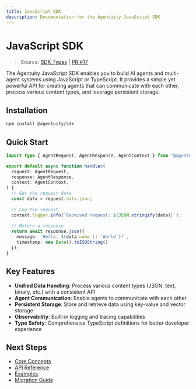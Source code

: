```yaml
---
title: JavaScript SDK
description: Documentation for the Agentuity JavaScript SDK
---
```


# JavaScript SDK

> Source: [SDK Types](https://github.com/agentuity/sdk-js/blob/main/src/types.ts) | [PR #17](https://github.com/agentuity/sdk-js/pull/17)

The Agentuity JavaScript SDK enables you to build AI agents and multi-agent systems using JavaScript or TypeScript. It provides a simple yet powerful API for creating agents that can communicate with each other, process various content types, and leverage persistent storage.

## Installation

```bash
npm install @agentuity/sdk
```

## Quick Start

```typescript
import type { AgentRequest, AgentResponse, AgentContext } from "@agentuity/sdk";

export default async function handler(
  request: AgentRequest,
  response: AgentResponse,
  context: AgentContext,
) {
  // Get the request data
  const data = request.data.json;
  
  // Log the request
  context.logger.info(`Received request: ${JSON.stringify(data)}`);
  
  // Return a response
  return await response.json({
    message: `Hello, ${data.name || 'World'}!`,
    timestamp: new Date().toISOString()
  });
}
```

## Key Features

- **Unified Data Handling**: Process various content types (JSON, text, binary, etc.) with a consistent API
- **Agent Communication**: Enable agents to communicate with each other
- **Persistent Storage**: Store and retrieve data using key-value and vector storage
- **Observability**: Built-in logging and tracing capabilities
- **Type Safety**: Comprehensive TypeScript definitions for better developer experience

## Next Steps

- [Core Concepts](/SDKs/javascript/core-concepts)
- [API Reference](/SDKs/javascript/api-reference)
- [Examples](/SDKs/javascript/examples)
- [Migration Guide](/SDKs/javascript/migration-guide)
